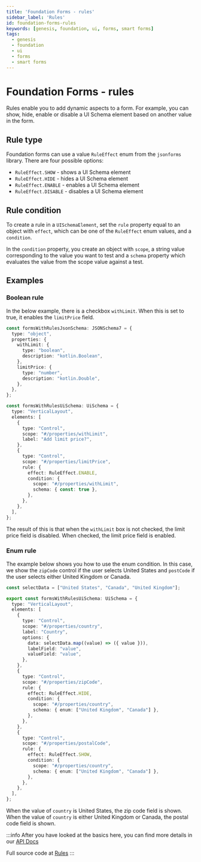 ```yaml
---
title: 'Foundation Forms - rules'
sidebar_label: 'Rules'
id: foundation-forms-rules
keywords: [genesis, foundation, ui, forms, smart forms]
tags:
  - genesis
  - foundation
  - ui
  - forms
  - smart forms
---
```



# Foundation Forms - rules

Rules enable you to add dynamic aspects to a form. For example, you can show, hide, enable or disable a UI Schema element based on another value in the form.

## Rule type

Foundation forms can use a value `RuleEffect` enum from the `jsonforms` library. There are four possible options:

- `RuleEffect.SHOW` - shows a UI Schema element
- `RuleEffect.HIDE` - hides a UI Schema element
- `RuleEffect.ENABLE` - enables a UI Schema element
- `RuleEffect.DISABLE` - disables a UI Schema element

## Rule condition

To create a rule in a `UISchemaElement`, set the `rule` property equal to an object with `effect`, which can be one of the `RuleEffect` enum values, and a `condition`.

In the `condition` property, you create an object with `scope`, a string value corresponding to the value you want to test and a `schema` property which evaluates the value from the scope value against a test.

## Examples

### Boolean rule

In the below example, there is a checkbox `withLimit`. When this is set to true, it enables the `limitPrice` field.

```ts
const formsWithRulesJsonSchema: JSONSchema7 = {
  type: "object",
  properties: {
    withLimit: {
      type: "boolean",
      description: "kotlin.Boolean",
    },
    limitPrice: {
      type: "number",
      description: "kotlin.Double",
    },
  },
};

const formsWithRulesUiSchema: UiSchema = {
  type: "VerticalLayout",
  elements: [
    {
      type: "Control",
      scope: "#/properties/withLimit",
      label: "Add limit price?",
    },
    {
      type: "Control",
      scope: "#/properties/limitPrice",
      rule: {
        effect: RuleEffect.ENABLE,
        condition: {
          scope: "#/properties/withLimit",
          schema: { const: true },
        },
      },
    },
  ],
};
```

The result of this is that when the `withLimit` box is not checked, the limit price field is disabled. When checked, the limit price field is enabled.

<BooleanRuleFormExample/>

### Enum rule

The example below shows you how to use the enum condition. In this case, we show the `zipCode` control if the user selects United States and `postCode` if the user selects either United Kingdom or Canada.

```ts
const selectData = ["United States", "Canada", "United Kingdom"];

export const formsWithRulesUiSchema: UiSchema = {
  type: "VerticalLayout",
  elements: [
    {
      type: "Control",
      scope: "#/properties/country",
      label: "Country",
      options: {
        data: selectData.map((value) => ({ value })),
        labelField: "value",
        valueField: "value",
      },
    },
    {
      type: "Control",
      scope: "#/properties/zipCode",
      rule: {
        effect: RuleEffect.HIDE,
        condition: {
          scope: "#/properties/country",
          schema: { enum: ["United Kingdom", "Canada"] },
        },
      },
    },
    {
      type: "Control",
      scope: "#/properties/postalCode",
      rule: {
        effect: RuleEffect.SHOW,
        condition: {
          scope: "#/properties/country",
          schema: { enum: ["United Kingdom", "Canada"] },
        },
      },
    },
  ],
};
```

When the value of `country` is United States, the zip code field is shown. When the value of `country` is either United Kingdom or Canada, the postal code field is shown.

<EnumRuleFormExample/>

:::info
After you have looked at the basics here, you can find more details in our [API Docs](./docs/api/index.md)

Full source code at [Rules](https://github.com/genesiscommunitysuccess/form-examples/tree/main/client/src/routes/forms-with-rules)
:::